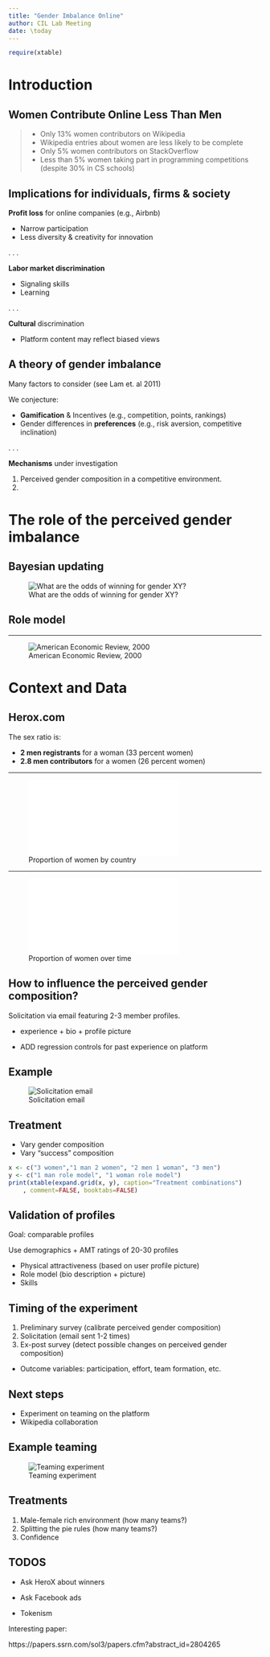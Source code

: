 ```yaml
---
title: "Gender Imbalance Online"
author: CIL Lab Meeting
date: \today
---
```


```r
require(xtable)
```

Introduction
=============

Women Contribute Online Less Than Men
------------------------------ 

> - Only 13% women contributors on Wikipedia
  - Wikipedia entries about women are less likely to be complete
  - Only 5% women contributors on StackOverflow
  - Less than 5% women taking part in programming competitions (despite 30% in CS schools)


Implications for individuals, firms & society
------------------------------ 

**Profit loss** for online companies (e.g., Airbnb)

+ Narrow participation
+ Less diversity & creativity for innovation

. . .

**Labor market discrimination**

+ Signaling skills
+ Learning

. . .

**Cultural** discrimination

+ Platform content may reflect biased views


A theory of gender imbalance
------------------------------ 

Many factors to consider  (see Lam et. al 2011)

We conjecture:

- **Gamification** & Incentives (e.g., competition, points, rankings)
- Gender differences in **preferences** (e.g., risk aversion, competitive inclination)

. . .

**Mechanisms**  under investigation

1. Perceived gender composition in a competitive environment.
2. \color{gray}{Collaboration incentives under gender imbalance [next study]}

The role of the perceived gender imbalance
==========================================

<!-- Why the perceived gender imbalance matters?   -->

Bayesian updating
------------------------------ 

![What are the odds of winning for gender XY?](female_fuel_for_the_digital_economy.jpg)

Role model
------------------------------ 

\begin{figure}
\centering
\includegraphics[width=0.5\textwidth]{tap_water_pinker.jpg}
\includegraphics[width=0.5\textwidth]{tap_water_basket.jpg}
\caption{do I want to be successful in this?}
\end{figure}


---

![American Economic Review, 2000](aer-citation.png)


# Context and Data

## Herox.com 

The sex ratio is:

- **2 men registrants** for a woman (33 percent women)
- **2.8 men contributors** for a women (26 percent women)

----

![Proportion of women by country](../Descriptives/desc_files/figure-latex/bayes-1.pdf)

----

![Proportion of women over time](../Descriptives/desc_files/figure-latex/overtime-1.pdf)

##  How to influence the perceived gender composition?

Solicitation via email featuring 2-3 member profiles.

- experience + bio + profile picture

- ADD regression controls for past experience on platform

## Example

![Solicitation email](solicit_gender_compo.png)

## Treatment

- Vary gender composition
- Vary "success" composition

```r
x <- c("3 women","1 man 2 women", "2 men 1 woman", "3 men")
y <- c("1 man role model", "1 woman role model")
print(xtable(expand.grid(x, y), caption="Treatment combinations")
	, comment=FALSE, booktabs=FALSE)
```

## Validation of profiles

Goal: comparable profiles 

Use demographics + AMT ratings of 20-30 profiles

* Physical attractiveness (based on user profile picture)
* Role model (bio description + picture)
* Skills

## Timing of the experiment

1. Preliminary survey (calibrate perceived gender composition)
2. Solicitation (email sent 1-2 times)
3. Ex-post survey (detect possible changes on perceived gender composition)

- Outcome variables: participation, effort, team formation, etc.

## Next steps

- Experiment on teaming on the platform
- Wikipedia collaboration

## Example teaming

![Teaming experiment](solicit_teaming.png)

## Treatments

1. Male-female rich environment (how many teams?)
2. Splitting the pie rules (how many teams?)
3. Confidence

## TODOS

- Ask HeroX about winners

- Ask Facebook ads

- Tokenism

Interesting paper:

https://papers.ssrn.com/sol3/papers.cfm?abstract_id=2804265


